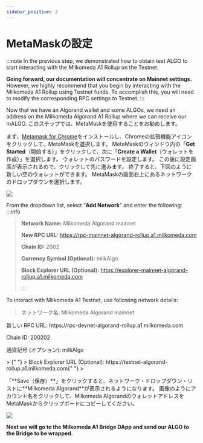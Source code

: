 ```yaml
---
sidebar_position: 2
---
```



# MetaMaskの設定

:::note In the previous step, we demonstrated how to obtain test ALGO to start interacting with the Milkomeda A1 Rollup on the Testnet.

**Going forward, our documentation will concentrate on Mainnet settings.** However, we highly recommend that you begin by interacting with the Milkomeda A1 Rollup using Testnet funds. To accomplish this, you will need to modify the corresponding RPC settings to Testnet. :::

Now that we have an Algorand wallet and some ALGOs, we need an address on the Milkomeda Algorand A1 Rollup where we can receive our mALGO. このステップでは、MetaMaskを使用することをお勧めします。

まず、[Metamask for Chrome](https://chrome.google.com/webstore/detail/metamask/nkbihfbeogaeaoehlefnkodbefgpgknn)をインストールし、Chromeの拡張機能アイコン<img src={puzzleIcon} alt="" className="img-icon" /> をクリックして、MetaMaskを選択します。 MetaMaskのウィンドウ内の「**Get Started**（開始する）」をクリックして、次に「**Create a Wallet**（ウォレットを作成）」を選択します。 ウォレットのパスワードを設定します。 この後に設定画面が表示されるので、クリックして先に進みます。 終了すると、下図のように新しい空のウォレットができます。 MetaMaskの画面右上にあるネットワークのドロップダウンを選択します。

![](/img/algorand-eth.png)

From the dropdown list, select “**Add Network**” and enter the following: :::info
> **Network Name:** Milkomeda Algorand mainnet
> 
> **New RPC URL:** https://rpc-mainnet-algorand-rollup.a1.milkomeda.com 
> 
> **Chain ID:** 2002
> 
> **Currency Symbol (Optional):** milkAlgo
> 
> **Block Explorer URL (Optional):** https://explorer-mainnet-algorand-rollup.a1.milkomeda.com
> 
> :::

To interact with Milkomeda A1 Testnet, use following network details:
> ネットワーク名: Milkomeda Algorand mainnet
  <p> 新しい RPC URL: https://rpc-devnet-algorand-rollup.a1.milkomeda.com </p>
  <p>Chain ID: 200202</p>
  <p>通貨記号 (オプション): milkAlgo</p>
  <p>
>  {" "}
>  Block Explorer URL (Optional): https://testnet-algorand-rollup.a1.milkomeda.com{" "}
></p>
「**Save（保存）**」をクリックすると、ネットワーク・ドロップダウン・リストに**Milkomeda Algorand**が表示されるようになります。 画像のようにアカウント名をクリックして、Milkomeda AlgorandのウォレットアドレスをMetaMaskからクリップボードにコピーしてください。

![](/img/algorand-milk.png)

**Next we will go to the Milkomeda A1 Bridge DApp and send our ALGO to the Bridge to be wrapped.**
